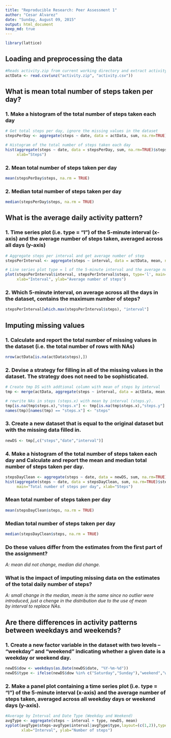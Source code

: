 ```yaml
---
title: "Reproducible Research: Peer Assessment 1"
author: "Cesar Alvarez"
date: "Sunday, August 09, 2015"
output: html_document
keep_md: true
---
```

```r
library(lattice)
```
  
## Loading and preprocessing the data

```r
#Reads activity.zip from current working directory and extract activity.csv
actData <- read.csv(unz("activity.zip", "activity.csv"))
```

## What is mean total number of steps taken per day? 

### 1. Make a histogram of the total number of steps taken each day
```r
# Get total steps per day, ignore the missing values in the dataset
stepsPerDay <- aggregate(steps ~ date, data = actData, sum, na.rm=TRUE)

# Histogram of the total number of steps taken each day  
hist(aggregate(steps ~ date, data = stepsPerDay, sum, na.rm=TRUE)$steps, main="Total number of steps per day", 
     xlab="Steps")
```

### 2. Mean total number of steps taken per day  
```r
mean(stepsPerDay$steps, na.rm = TRUE)
```

### 2. Median total number of steps taken per day
```r
median(stepsPerDay$steps, na.rm = TRUE)
```

## What is the average daily activity pattern?

### 1. Time series plot (i.e. type = "l") of the 5-minute interval (x-axis) and the average number of steps taken, averaged across all days (y-axis)

```r
# Aggregate steps per interval and get average number of step
stepsPerInterval <- aggregate(steps ~ interval, data = actData, mean, na.rm=TRUE)
```

```r
# Line series plot type = l of the 5-minute interval and the average number of steps
plot(stepsPerInterval$interval, stepsPerInterval$steps, type='l', main="Average number of steps by Interval", 
     xlab="Interval", ylab="Average number of steps")
```

### 2. Which 5-minute interval, on average across all the days in the dataset, contains the maximum number of steps?
```r
stepsPerInterval[which.max(stepsPerInterval$steps), "interval"]
```

## Imputing missing values
### 1. Calculate and report the total number of missing values in the dataset (i.e. the total number of rows with NAs)
```r
nrow(actData[is.na(actData$steps),])
```

### 2. Devise a strategy for filling in all of the missing values in the dataset. The strategy does not need to be sophisticated. 
```r
# Create tmp DS with addtional column with mean of steps by interval
tmp <- merge(actData, aggregate(steps ~ interval, data = actData, mean, na.rm=TRUE), by=c("interval"))

# rewrite NAs in steps (steps.x) with mean by interval (steps.y). 
tmp[is.na(tmp$steps.x),"steps.x"] <- tmp[is.na(tmp$steps.x),"steps.y"]
names(tmp)[names(tmp) == "steps.x"] <- "steps"
```
### 3. Create a new dataset that is equal to the original dataset but with the missing data filled in.
```r
newDS <- tmp[,c("steps","date","interval")]

```

### 4. Make a histogram of the total number of steps taken each day and Calculate and report the mean and median total number of steps taken per day. 
```r
stepsDayClean <- aggregate(steps ~ date, data = newDS, sum, na.rm=TRUE)
hist(aggregate(steps ~ date, data = stepsDayClean, sum, na.rm=TRUE)$steps, 
     main="Total number of steps per day", xlab="Steps")
```  

### Mean total number of steps taken per day  
```r
mean(stepsDayClean$steps, na.rm = TRUE)
```

### Median total number of steps taken per day
```r
median(stepsDayClean$steps, na.rm = TRUE)
```

### Do these values differ from the estimates from the first part of the assignment?  
*A: mean did not change, median did change.*  

### What is the impact of imputing missing data on the estimates of the total daily number of steps?  
*A: small change in the median, mean is the same since no outlier were introduced, just a chenge in the distribution due to the use of mean*  
*by interval to replace NAs.*  
  
## Are there differences in activity patterns between weekdays and weekends?
### 1. Create a new factor variable in the dataset with two levels -- "weekday" and "weekend" indicating whether a given date is a weekday or weekend day.
```r
newDS$dow <- weekdays(as.Date(newDS$date, "%Y-%m-%d"))
newDS$type <- ifelse(newDS$dow %in% c("Saturday","Sunday"),"weekend","weekday")
```

### 2. Make a panel plot containing a time series plot (i.e. type = "l") of the 5-minute interval (x-axis) and the average number of steps taken, averaged across all weekday days or weekend days (y-axis).  
```r
#Average by Interval and Date Type (Weekday and Weekend)
avgType <- aggregate(steps ~ interval + type, newDS, mean)
xyplot(avgType$steps~avgType$interval|avgType$type,layout=(c(1,2)),type="l",
       xlab="Interval", ylab="Number of steps")
```